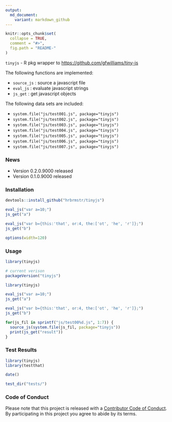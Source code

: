 ```yaml
---
output:
  md_document:
    variant: markdown_github
---
```


<!-- README.md is generated from README.Rmd. Please edit that file -->

```r
knitr::opts_chunk$set(
  collapse = TRUE,
  comment = "#>",
  fig.path = "README-"
)
```

`tinyjs` - R pkg wrapper to <https://github.com/gfwilliams/tiny-js>

The following functions are implemented:

- `source_js` : source a javascript file
- `eval_js` : evaluate javascript strings
- `js_get` : get javascript objects

The following data sets are included:

- `system.file("js/test001.js", package="tinyjs")`
- `system.file("js/test002.js", package="tinyjs")`
- `system.file("js/test003.js", package="tinyjs")`
- `system.file("js/test004.js", package="tinyjs")`
- `system.file("js/test005.js", package="tinyjs")`
- `system.file("js/test006.js", package="tinyjs")`
- `system.file("js/test007.js", package="tinyjs")`

### News

- Version 0.2.0.9000 released
- Version 0.1.0.9000 released

### Installation

```r
devtools::install_github("hrbrmstr/tinyjs")

eval_js("var a=10;")
js_get("a")

eval_js("var b={this:'that', or:4, the:['ot', 'he', 'r']};")
js_get("b")

```

```r
options(width=120)
```

### Usage

```r
library(tinyjs)

# current verison
packageVersion("tinyjs")

library(tinyjs)

eval_js("var a=10;")
js_get("a")

eval_js("var b={this:'that', or:4, the:['ot', 'he', 'r']};")
js_get("b")

for(js_fil in sprintf("js/test00%d.js", 1:7)) {
  source_js(system.file(js_fil, package="tinyjs"))
  print(js_get("result"))
}
```

### Test Results

```r
library(tinyjs)
library(testthat)

date()

test_dir("tests/")
```

### Code of Conduct

Please note that this project is released with a [Contributor Code of Conduct](CONDUCT.md). 
By participating in this project you agree to abide by its terms.
